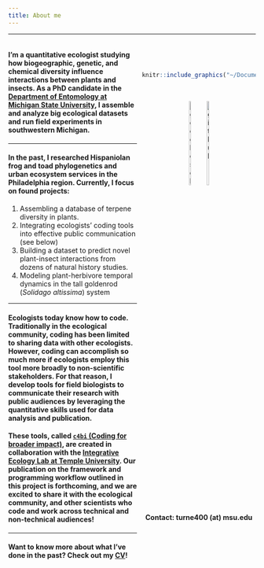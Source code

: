 ```yaml
---
title: About me
---
```


<style>
.column-left{
  float: left;
  width: 52%;
  text-align: left;
}
.column-center{
  display: inline-block;
  width: 33%;
  text-align: center;
}
.column-right{
  float: right;
  width: 46%;
  text-align: center;
}
</style>

<style>
.vscroll-plot {
    width: 400px;
    height: 800px;
    overflow-y: scroll;
    overflow-x: hidden;
}
</style>


***********************************************************************************  

<div class="column-left">
#### I'm a quantitative ecologist studying how biogeographic, genetic, and chemical diversity influence interactions between plants and insects. As a PhD candidate in the [Department of Entomology at Michigan State University](https://www.canr.msu.edu/ent/), I assemble and analyze big ecological datasets and run field experiments in southwestern Michigan.

***********************************************************************************  
#### In the past, I researched Hispaniolan frog and toad phylogenetics and urban ecosystem services in the Philadelphia region. Currently, I focus on found projects:  

(1) Assembling a database of terpene diversity in plants.
(2) Integrating ecologists' coding tools into effective public communication (see below)
(3) Building a dataset to predict novel plant-insect interactions from dozens of natural history studies.
(4) Modeling plant-herbivore temporal dynamics in the tall goldenrod (_Solidago altissima_) system  

***********************************************************************************  

#### Ecologists today know how to code. Traditionally in the ecological community, coding has been limited to sharing data with other ecologists. However, coding can accomplish so much more if ecologists employ this tool more broadly to non-scientific stakeholders. For that reason, I develop tools for field biologists to communicate their research with public audiences by leveraging the quantitative skills used for data analysis and publication. 

#### These tools, called [`c4bi` (Coding for broader impact)](https://dbturner.github.io/c4bi), are created in collaboration with the [Integrative Ecology Lab at Temple University](https://www.iecolab.org/). Our publication on the framework and programming workflow outlined in this project is forthcoming, and we are excited to share it with the ecological community, and other scientists who code and work across technical and non-technical audiences!

***********************************************************************************  

#### Want to know more about what I've done in the past? Check out my [CV](https://dbturner.github.io/cv/cv.html)!

</div>
<br />
<br />

<div class="column-right">
```r
knitr::include_graphics("~/Documents/GitHub/dbturner.github.io/pics/homePic_14November2019.jpg")
```
<br />

[![google scholar](~/Documents/GitHub/dbturner.github.io/pics/googlescholarLogo.png){#id .class width=14% height=21%}](https://scholar.google.com/citations?hl=en&user=K5aIPOwAAAAJ)        [![github](~/Documents/GitHub/dbturner.github.io/pics/githubLogo.png){#id .class width=14% height=21%}](https://github.com/dbturner)    

#### Contact: turne400 (at) msu.edu
</div>